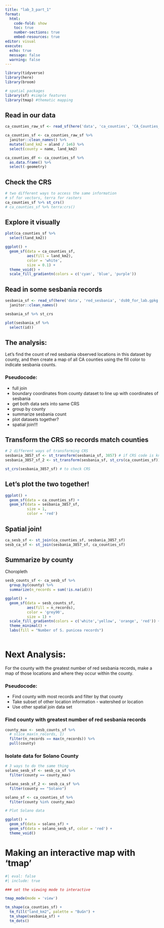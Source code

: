 ```yaml
---
title: "lab_3_part_1"
format: 
  html:
    code-fold: show
    toc: true
    number-sections: true
    embed-resources: true
editor: visual
execute:
  echo: true
  message: false
  warning: false 
---
```


```r
library(tidyverse)
library(here)
library(broom)

# spatial packages
library(sf) #simple features
library(tmap) #thematic mapping
```

## Read in our data

```r
ca_counties_raw_sf <- read_sf(here('data', 'ca_counties', 'CA_Counties_TIGER2016.shp'))

ca_counties_sf <- ca_counties_raw_sf %>%
  janitor::clean_names() %>%
  mutate(land_km2 = aland / 1e6) %>%
  select(county = name, land_km2)

ca_counties_df <- ca_counties_sf %>%
  as.data.frame() %>%
  select(-geometry)
```

## Check the CRS

```r
# two different ways to access the same information
# sf for vectors, terra for rasters
ca_counties_sf %>% st_crs()
# ca_counties_sf %>% terra:crs()
```

## Explore it visually

```r
plot(ca_counties_sf %>%
  select(land_km2))
```

```r
ggplot() + 
  geom_sf(data = ca_counties_sf, 
          aes(fill = land_km2), 
          color = 'white', 
          size = 0.1) + 
  theme_void() + 
  scale_fill_gradientn(colors = c('cyan', 'blue', 'purple'))
```

## Read in some sesbania records

```r
sesbania_sf <- read_sf(here('data', 'red_sesbania', 'ds80_for_lab.gpkg')) %>%
  janitor::clean_names()

sesbania_sf %>% st_crs

plot(sesbania_sf %>%
  select(id))
```

## The analysis:

Let's find the count of red sesbania observed locations in this dataset by county, and then create a map of all CA counties using the fill color to indicate sesbania counts.

### Pseudocode:

-   full join
-   boundary coordinates from county dataset to line up with coordinates of sesbania
-   get both data sets into same CRS
-   group by county
-   summarize sesbania count
-   plot datasets together?
-   spatial join!!!

## Transform the CRS so records match counties

```r
# 2 different ways of transforming CRS
sesbania_3857_sf <- st_transform(sesbania_sf, 3857) # if CRS code is known
sesbania_3857_sf_2 <- st_transform(sesbania_sf, st_crs(ca_counties_sf)) # if CRS code is unknown 

st_crs(sesbania_3857_sf) # to check CRS
```

## Let's plot the two together!

```r
ggplot() + 
  geom_sf(data = ca_counties_sf) + 
  geom_sf(data = sesbania_3857_sf, 
          size = 1, 
          color = 'red') 
```

## Spatial join!

```r
ca_sesb_sf <- st_join(ca_counties_sf, sesbania_3857_sf)
sesb_ca_sf <- st_join(sesbania_3857_sf, ca_counties_sf)
```

## Summarize by county

Choropleth

```r
sesb_counts_sf <- ca_sesb_sf %>%
  group_by(county) %>%
  summarize(n_records = sum(!is.na(id)))

ggplot() + 
  geom_sf(data = sesb_counts_sf, 
          aes(fill = n_records), 
          color = 'grey90', 
          size = 1) + 
  scale_fill_gradientn(colors = c('white','yellow', 'orange', 'red')) + 
  theme_minimal() + 
  labs(fill = "Number of S. punicea records")
  
```


# Next Analysis: 

For the county with the greatest number of red sesbania records, make a map of those locations and where they occur within the county. 

### Pseudocode: 

* Find county with most records and filter by that county 
* Take subset of other location information - watershed or location 
* Use other spatial join data set 

### Find county with greatest number of red sesbania records
```r
county_max <- sesb_counts_sf %>%
  # slice_max(n_records, 1)
  filter(n_records == max(n_records)) %>%
  pull(county)
```

### Isolate data for Solano County 

```r
# 3 ways to do the same thing 
solano_sesb_sf <- sesb_ca_sf %>%
  filter(county == county_max)

solano_sesb_sf_2 <- sesb_ca_sf %>%
  filter(county == "Solano")

solano_sf <- ca_counties_sf %>%
  filter(county %in% county_max)

# Plot Solano data

ggplot() +
  geom_sf(data = solano_sf) + 
  geom_sf(data = solano_sesb_sf, color = 'red') + 
  theme_void()
```

# Making an interactive map with 'tmap' 

```r
#| eval: false
#| include: true

### set the viewing mode to interactive 

tmap_mode(mode = 'view')

tm_shape(ca_counties_sf) + 
  tm_fill("land_km2", palette = "BuGn") + 
  tm_shape(sesbania_sf) + 
  tm_dots()

```
















